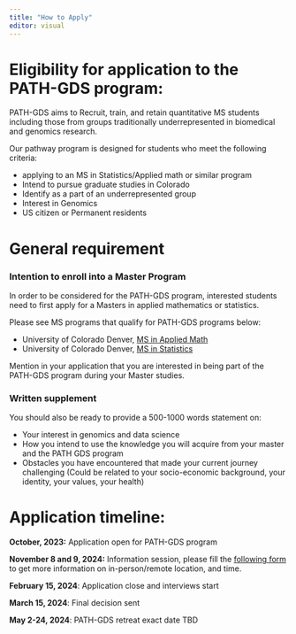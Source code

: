 ```yaml
---
title: "How to Apply"
editor: visual
---
```


# Eligibility for application to the PATH-GDS program:

PATH-GDS aims to Recruit, train, and retain quantitative MS students including those from groups traditionally underrepresented in biomedical and genomics research.

Our pathway program is designed for students who meet the following criteria:

-   applying to an MS in Statistics/Applied math or similar program
-   Intend to pursue graduate studies in Colorado
-   Identify as a part of an underrepresented group
-   Interest in Genomics
-   US citizen or Permanent residents

# General requirement

### Intention to enroll into a Master Program

In order to be considered for the PATH-GDS program, interested students need to first apply for a Masters in applied mathematics or statistics.

Please see MS programs that qualify for PATH-GDS programs below:

-   University of Colorado Denver, [MS in Applied Math](https://clas.ucdenver.edu/mathematical-and-statistical-sciences/master-science-applied-mathematics)
-   University of Colorado Denver, [MS in Statistics](https://clas.ucdenver.edu/mathematical-and-statistical-sciences/master-science-statistics)

Mention in your application that you are interested in being part of the PATH-GDS program during your Master studies.

### Written supplement

You should also be ready to provide a 500-1000 words statement on:

-   Your interest in genomics and data science
-   How you intend to use the knowledge you will acquire from your master and the PATH GDS program
-   Obstacles you have encountered that made your current journey challenging (Could be related to your socio-economic background, your identity, your values, your health)

# Application timeline:

**October, 2023:** Application open for PATH-GDS program

**November 8 and 9, 2024:** Information session, please fill the [following form](https://forms.office.com/r/kLQw9QuD5n) to get more information on in-person/remote location, and time.

**February 15, 2024**: Application close and interviews start

**March 15, 2024**: Final decision sent

**May 2-24, 2024**: PATH-GDS retreat exact date TBD
